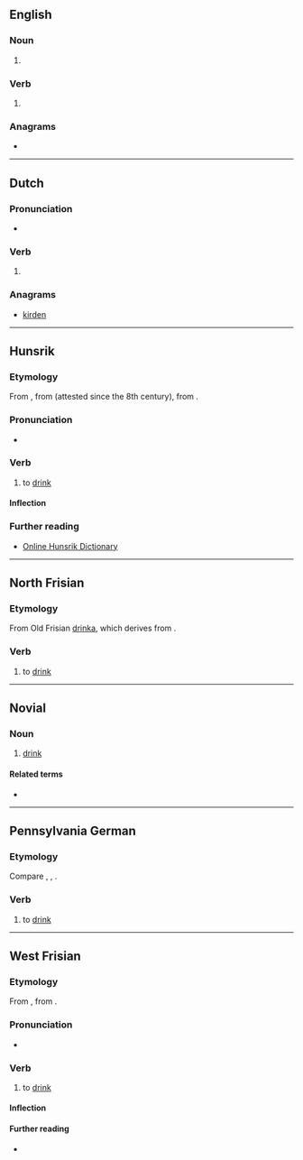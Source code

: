 {{also|Drinke}}
==English==

===Noun===
{{en-noun}}

# {{obsolete spelling of|drink|lang=en}}

===Verb===
{{head|en|verb}}

# {{obsolete spelling of|drink|lang=en}}

===Anagrams===
* {{anagrams|en|a=deiknr|kidren|kinder|kinred|red ink}}

----

==Dutch==

===Pronunciation===
* {{audio|Nl-drinke.ogg|Audio|lang=nl}}

===Verb===
{{nl-verb-form}}

# {{nl-verb form of|n=sg|t=pres|m=subj|drinken}}

===Anagrams===
* [[kirden#Dutch|kirden]]

----

==Hunsrik==

===Etymology===
From {{inh|hrx|gmh|trinken}}, from {{inh|hrx|goh|trinkan}} (attested since the 8th century), from {{inh|hrx|gem-pro|*drinkaną}}.

===Pronunciation===
* {{IPA|/ˈtriŋkə/|lang=hrx}}

===Verb===
{{head|hrx|verb}}

# to [[drink]]
#: {{ux|hrx|'''Drink''' mol en bissje Wasser.|'''Drink''' some water.}}

====Inflection====
{{hrx-conj-reg|gedrunk|drink|hon}}

===Further reading===
* [https://hunsriqueanoriograndense.wordpress.com/dicionario-werterbuch/ Online Hunsrik Dictionary]

----

==North Frisian==

===Etymology===
From Old Frisian [[drinka]], which derives from {{etyl|gem-pro|frr}} {{m|gem-pro|*drinkaną}}.

===Verb===
{{head|frr|verb}}

# {{lb|frr|Hallig Dialect}} to [[drink]]

----

==Novial==

===Noun===
{{nov-noun}}

# [[drink]]

====Related terms====
* {{l|nov|drinka}}

----

==Pennsylvania German==

===Etymology===
Compare {{cog|de|trinken}}, {{cog|nl|drinken}}, {{cog|en|drink}}.

===Verb===
{{head|pdc|verb}}

# to [[drink]]

----

==West Frisian==

===Etymology===
From {{inh|fy|ofs|drinka}}, from {{inh|fy|gem-pro|*drinkaną}}.

===Pronunciation===
* {{IPA|/ˈdriŋ.kə/|lang=fy}}

===Verb===
{{head|fy|verb}}

# to [[drink]]

====Inflection====
{{fy-conj-st|class=3|drink||dronk||dronken}}

====Further reading====
* {{R:WFT|17454}}